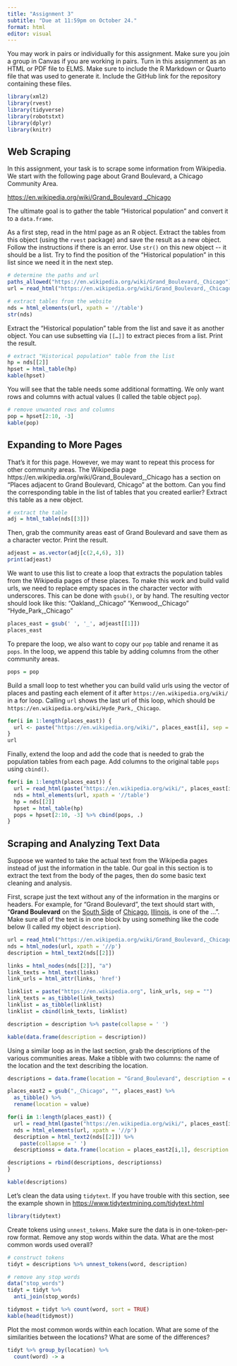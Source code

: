 ```yaml
---
title: "Assignment 3"
subtitle: "Due at 11:59pm on October 24."
format: html
editor: visual
---
```


You may work in pairs or individually for this assignment. Make sure you join a group in Canvas if you are working in pairs. Turn in this assignment as an HTML or PDF file to ELMS. Make sure to include the R Markdown or Quarto file that was used to generate it. Include the GitHub link for the repository containing these files.

```r
library(xml2)
library(rvest)
library(tidyverse)
library(robotstxt)
library(dplyr)
library(knitr)
```

## Web Scraping

In this assignment, your task is to scrape some information from Wikipedia. We start with the following page about Grand Boulevard, a Chicago Community Area.

<https://en.wikipedia.org/wiki/Grand_Boulevard,_Chicago>

The ultimate goal is to gather the table "Historical population" and convert it to a `data.frame`.

As a first step, read in the html page as an R object. Extract the tables from this object (using the `rvest` package) and save the result as a new object. Follow the instructions if there is an error. Use `str()` on this new object \-- it should be a list. Try to find the position of the "Historical population" in this list since we need it in the next step.

```r
# determine the paths and url
paths_allowed("https://en.wikipedia.org/wiki/Grand_Boulevard,_Chicago")
url = read_html("https://en.wikipedia.org/wiki/Grand_Boulevard,_Chicago")

# extract tables from the website
nds = html_elements(url, xpath = '//table')
str(nds)
```

Extract the "Historical population" table from the list and save it as another object. You can use subsetting via `[[…]]` to extract pieces from a list. Print the result.

```r
# extract "Historical population" table from the list
hp = nds[[2]]
hpset = html_table(hp)
kable(hpset)
```

You will see that the table needs some additional formatting. We only want rows and columns with actual values (I called the table object `pop`).

```r
# remove unwanted rows and columns
pop = hpset[2:10, -3]
kable(pop)
```

## Expanding to More Pages

That's it for this page. However, we may want to repeat this process for other community areas. The Wikipedia page https://en.wikipedia.org/wiki/Grand_Boulevard,\_Chicago has a section on "Places adjacent to Grand Boulevard, Chicago" at the bottom. Can you find the corresponding table in the list of tables that you created earlier? Extract this table as a new object.

```r
# extract the table
adj = html_table(nds[[3]])
```

Then, grab the community areas east of Grand Boulevard and save them as a character vector. Print the result.

```r
adjeast = as.vector(adj[c(2,4,6), 3])
print(adjeast)
```

We want to use this list to create a loop that extracts the population tables from the Wikipedia pages of these places. To make this work and build valid urls, we need to replace empty spaces in the character vector with underscores. This can be done with `gsub()`, or by hand. The resulting vector should look like this: "Oakland,\_Chicago" "Kenwood,\_Chicago" "Hyde_Park,\_Chicago"

```r
places_east = gsub(' ', '_', adjeast[[1]])
places_east
```

To prepare the loop, we also want to copy our `pop` table and rename it as `pops`. In the loop, we append this table by adding columns from the other community areas.

```r
pops = pop
```

Build a small loop to test whether you can build valid urls using the vector of places and pasting each element of it after `https://en.wikipedia.org/wiki/` in a for loop. Calling `url` shows the last url of this loop, which should be `https://en.wikipedia.org/wiki/Hyde_Park,_Chicago`.

```r
for(i in 1:length(places_east)) {
  url <- paste("https://en.wikipedia.org/wiki/", places_east[i], sep = "")
}
url
```

Finally, extend the loop and add the code that is needed to grab the population tables from each page. Add columns to the original table `pops` using `cbind()`.

```r
for(i in 1:length(places_east)) {
  url = read_html(paste("https://en.wikipedia.org/wiki/", places_east[i], sep = ""))
  nds = html_elements(url, xpath = '//table')
  hp = nds[[2]]
  hpset = html_table(hp)
  pops = hpset[2:10, -3] %>% cbind(pops, .)
}
```

## Scraping and Analyzing Text Data

Suppose we wanted to take the actual text from the Wikipedia pages instead of just the information in the table. Our goal in this section is to extract the text from the body of the pages, then do some basic text cleaning and analysis.

First, scrape just the text without any of the information in the margins or headers. For example, for "Grand Boulevard", the text should start with, "**Grand Boulevard** on the [South Side](https://en.wikipedia.org/wiki/South_Side,_Chicago "South Side, Chicago") of [Chicago](https://en.wikipedia.org/wiki/Chicago "Chicago"), [Illinois](https://en.wikipedia.org/wiki/Illinois "Illinois"), is one of the ...". Make sure all of the text is in one block by using something like the code below (I called my object `description`).

```r
url = read_html("https://en.wikipedia.org/wiki/Grand_Boulevard,_Chicago")
nds = html_nodes(url, xpath = '//p')
description = html_text2(nds[[2]])

links = html_nodes(nds[[2]], "a")
link_texts = html_text(links)
link_urls = html_attr(links, 'href')

linklist = paste("https://en.wikipedia.org", link_urls, sep = "")
link_texts = as_tibble(link_texts)
linklist = as_tibble(linklist)
linklist = cbind(link_texts, linklist)

description = description %>% paste(collapse = ' ')

kable(data.frame(description = description))
```

Using a similar loop as in the last section, grab the descriptions of the various communities areas. Make a tibble with two columns: the name of the location and the text describing the location.

```r
descriptions = data.frame(location = "Grand_Boulevard", description = description)

places_east2 = gsub(",_Chicago", "", places_east) %>% 
  as_tibble() %>% 
  rename(location = value)

for(i in 1:length(places_east)) {
  url = read_html(paste("https://en.wikipedia.org/wiki/", places_east[i], sep = ""))
  nds = html_elements(url, xpath = '//p')
  description = html_text2(nds[[2]]) %>%
    paste(collapse = ' ')
  descriptionss = data.frame(location = places_east2[i,1], description = description)

descriptions = rbind(descriptions, descriptionss)  
}

kable(descriptions)
```

Let's clean the data using `tidytext`. If you have trouble with this section, see the example shown in <https://www.tidytextmining.com/tidytext.html>

```r
library(tidytext)
```

Create tokens using `unnest_tokens`. Make sure the data is in one-token-per-row format. Remove any stop words within the data. What are the most common words used overall?

```r
# construct tokens
tidyt = descriptions %>% unnest_tokens(word, description)

# remove any stop words
data("stop_words")
tidyt = tidyt %>%
  anti_join(stop_words)

tidymost = tidyt %>% count(word, sort = TRUE)
kable(head(tidymost))
```

Plot the most common words within each location. What are some of the similarities between the locations? What are some of the differences?

```r
tidyt %>% group_by(location) %>% 
  count(word) -> a
```
